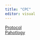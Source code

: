 ```yaml
---
title: "CPC"
editor: visual
---
```


[Protocol](https://tubular-crostata-478e7a.netlify.app/resources/CPC_1718.doc)  
[Pahotlogy](https://tubular-crostata-478e7a.netlify.app/resources/obyLecture.html)
